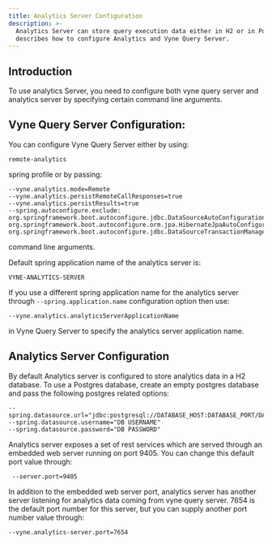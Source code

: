 ```yaml
---
title: Analytics Server Configuration
description: >-
  Analytics Server can store query execution data either in H2 or in Postgres.  This section
  describes how to configure Analytics and Vyne Query Server.
---
```



## Introduction

To use analytics Server, you need to configure both vyne query server and analytics server by specifying certain command line arguments.

## Vyne Query Server Configuration:
You can configure Vyne Query Server either by using:

```
remote-analytics
```

spring profile or by passing:

```
--vyne.analytics.mode=Remote
--vyne.analytics.persistRemoteCallResponses=true
--vyne.analytics.persistResults=true
--spring.autoconfigure.exclude: org.springframework.boot.autoconfigure.jdbc.DataSourceAutoConfiguration, org.springframework.boot.autoconfigure.orm.jpa.HibernateJpaAutoConfiguration, org.springframework.boot.autoconfigure.jdbc.DataSourceTransactionManagerAutoConfiguration
```

command line arguments.

Default spring application name of the analytics server is:

```
VYNE-ANALYTICS-SERVER
```

If you use a different spring application name for the analytics server through ```--spring.application.name``` configuration option then use:

```
--vyne.analytics.analyticsServerApplicationName
```

in Vyne Query Server to specify the analytics server application name.

## Analytics Server Configuration

By default Analytics server is configured to store analytics data in a H2 database. To use a Postgres database, create an empty postgres database and
pass the following postgres related options:

```
--spring.datasource.url="jdbc:postgresql://DATABASE_HOST:DATABASE_PORT/DATABASE_NAME"
--spring.datasource.username="DB USERNAME"
--spring.datasource.password="DB PASSWORD"
```

Analytics server exposes a set of rest services which are served through an embedded web server running on port 9405. You can change this default port value through:

```
 --server.port=9405
```

In addition to the embedded web server port, analytics server has another server listening for analytics data coming from vyne query server.
7654 is the default port number for this server, but you can supply another port number value through:

```
--vyne.analytics-server.port=7654
```
